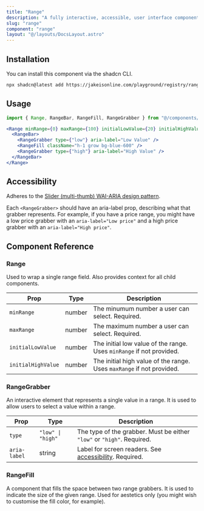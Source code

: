 ```yaml
---
title: "Range"
description: "A fully interactive, accessible, user interface component that allows users to easily set a minimum and maximum value (a range), using interactive sliders."
slug: "range"
component: "range"
layout: "@/layouts/DocsLayout.astro"
---
```



<ExampleComponent name={frontmatter.component} client:load />

## Installation

You can install this component via the shadcn CLI.

```bash
npx shadcn@latest add https://jakeisonline.com/playground/registry/range.json
```

## Usage

```jsx
import { Range, RangeBar, RangeFill, RangeGrabber } from "@/components/ui/range"
```

```jsx
<Range minRange={0} maxRange={100} initialLowValue={20} initialHighValue={80}>
  <RangeBar>
    <RangeGrabber type={"low"} aria-label="Low Value" />
    <RangeFill className="h-1 grow bg-blue-600" />
    <RangeGrabber type={"high"} aria-label="High Value" />
  </RangeBar>
</Range>
```

## Accessibility

Adheres to the [Slider (multi-thumb) WAI-ARIA design pattern](https://www.w3.org/WAI/ARIA/apg/patterns/slider-multithumb/).

Each `<RangeGrabber>` should have an aria-label prop, describing what that grabber represents. For example, if you have a price range, you might have a low price grabber with an `aria-label="Low price"` and a high price grabber with an `aria-label="High price"`.

## Component Reference

### Range

Used to wrap a single range field. Also provides context for all child components.

| Prop               | Type   | Description                                                           |
| ------------------ | ------ | --------------------------------------------------------------------- |
| `minRange`         | number | The minumum number a user can select. Required.                       |
| `maxRange`         | number | The maximum number a user can select. Required.                       |
| `initialLowValue`  | number | The initial low value of the range. Uses `minRange` if not provided.  |
| `initialHighValue` | number | The initial high value of the range. Uses `maxRange` if not provided. |

### RangeGrabber

An interactive element that represents a single value in a range. It is used to allow users to select a value within a range.

| Prop         | Type              | Description                                                              |
| ------------ | ----------------- | ------------------------------------------------------------------------ |
| `type`       | `"low" \| "high"` | The type of the grabber. Must be either `"low"` or `"high"`. Required.   |
| `aria-label` | string            | Label for screen readers. See [accessibility](#accessibility). Required. |

### RangeFill

A component that fills the space between two range grabbers. It is used to indicate the size of the given range. Used for aestetics only (you might wish to customise the fill color, for example).
